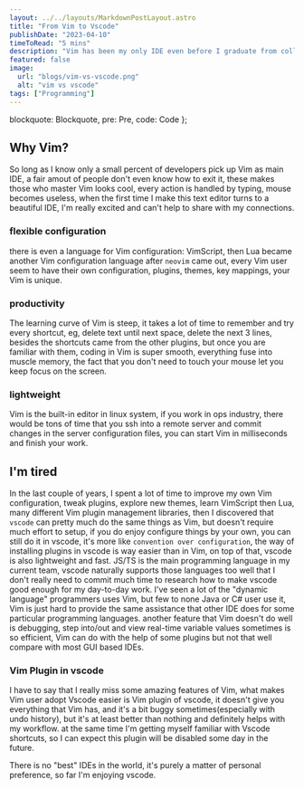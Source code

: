 ```yaml
---
layout: ../../layouts/MarkdownPostLayout.astro
title: "From Vim to Vscode"
publishDate: "2023-04-10"
timeToRead: "5 mins"
description: "Vim has been my only IDE even before I graduate from college, after using almost 10 years, I embraced Vscode and make it my day-to-day IDE"
featured: false
image:
  url: "blogs/vim-vs-vscode.png"
  alt: "vim vs vscode"
tags: ["Programming"]
---
```



  blockquote: Blockquote,
  pre: Pre,
  code: Code
};

## Why Vim?
So long as I know only a small percent of developers pick up Vim as main IDE, a fair amout of people don't even know how to exit it, these makes those who master Vim looks cool, every action is handled by typing, mouse becomes useless, when the first time I make this text editor turns to a beautiful IDE, I'm really excited and can't help to share with my connections.

### flexible configuration
there is even a language for Vim configuration: VimScript, then Lua became another Vim configuration language after `neovim` came out, every Vim user seem to have their own configuration, plugins, themes, key mappings, your Vim is unique.

### productivity
The learning curve of Vim is steep, it takes a lot of time to remember and try every shortcut, eg, delete text until next space, delete the next 3 lines, besides the shortcuts came from the other plugins, but once you are familiar with them, coding in Vim is super smooth, everything fuse into muscle memory, the fact that you don't need to touch your mouse let you keep focus on the screen.

### lightweight
Vim is the built-in editor in linux system, if you work in ops industry, there would be tons of time that you ssh into a remote server and commit changes in the server configuration files, you can start Vim in milliseconds and finish your work.

## I'm tired
In the last couple of years, I spent a lot of time to improve my own Vim configuration, tweak plugins, explore new themes, learn VimScript then Lua, many different Vim plugin management libraries, then I discovered that `vscode` can pretty much do the same things as Vim, but doesn't require much effort to setup, if you do enjoy configure things by your own, you can still do it in vscode, it's more like `convention over configuration`, the way of installing plugins in vscode is way easier than in Vim, on top of that, vscode is also lightweight and fast.
JS/TS is the main programming language in my current team, vscode naturally supports those languages too well that I don't really need to commit much time to research how to make vscode good enough for my day-to-day work. I've seen a lot of the "dynamic language" programmers uses Vim, but few to none Java or C# user use it, Vim is just hard to provide the same assistance that other IDE does for some particular programming languages.
another feature that Vim doesn't do well is debugging, step into/out and view real-time variable values sometimes is so efficient, Vim can do with the help of some plugins but not that well compare with most GUI based IDEs.

### Vim Plugin in vscode
I have to say that I really miss some amazing features of Vim, what makes Vim user adopt Vscode easier is Vim plugin of vscode, it doesn't give you everything that Vim has, and it's a bit buggy sometimes(especially with undo history), but it's at least better than nothing and definitely helps with my workflow. at the same time I'm getting myself familiar with Vscode shortcuts, so I can expect this plugin will be disabled some day in the future.

There is no "best" IDEs in the world, it's purely a matter of personal preference, so far I'm enjoying vscode.

